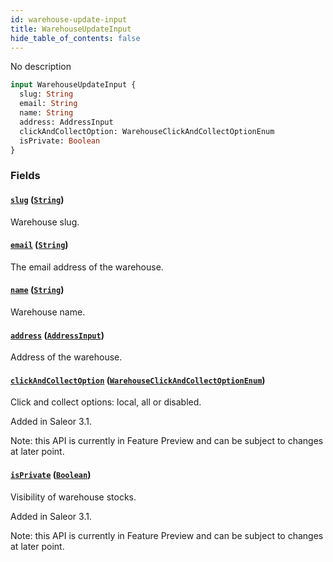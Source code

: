 ```yaml
---
id: warehouse-update-input
title: WarehouseUpdateInput
hide_table_of_contents: false
---
```


No description

```graphql
input WarehouseUpdateInput {
  slug: String
  email: String
  name: String
  address: AddressInput
  clickAndCollectOption: WarehouseClickAndCollectOptionEnum
  isPrivate: Boolean
}
```

### Fields

#### [`slug`](#) ([`String`](../../../developer/api-reference/scalars/string))

Warehouse slug.

#### [`email`](#) ([`String`](../../../developer/api-reference/scalars/string))

The email address of the warehouse.

#### [`name`](#) ([`String`](../../../developer/api-reference/scalars/string))

Warehouse name.

#### [`address`](#) ([`AddressInput`](../../../developer/api-reference/inputs/address-input))

Address of the warehouse.

#### [`clickAndCollectOption`](#) ([`WarehouseClickAndCollectOptionEnum`](../../../developer/api-reference/enums/warehouse-click-and-collect-option-enum))

Click and collect options: local, all or disabled.

Added in Saleor 3.1.

Note: this API is currently in Feature Preview and can be subject to changes at later point.

#### [`isPrivate`](#) ([`Boolean`](../../../developer/api-reference/scalars/boolean))

Visibility of warehouse stocks.

Added in Saleor 3.1.

Note: this API is currently in Feature Preview and can be subject to changes at later point.
